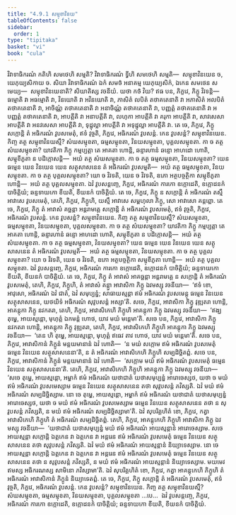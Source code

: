 ```yaml
---
title: "4.9.1 សម្មុខាវិនយ"
tableOfContents: false
sidebar:
  order: 1
type: "tipitaka"
basket: "vi"
book: "cula"
---
```



<DynamicBreadcrumb />

<Division number="228" book="cula">

<Paragraph number="936" book="cula">
វិវាទាធិករណំ កតិហិ សមថេហិ សម្មតិ? វិវាទាធិករណំ ទ្វីហិ សមថេហិ សម្មតិ—  សម្មុខាវិនយេន ច, យេភុយ្យសិកាយ ច. សិយា វិវាទាធិករណំ ឯកំ សមថំ អនាគម្ម យេភុយ្យសិកំ, ឯកេន សមថេន សមេយ្យ—  សម្មុខាវិនយេនាតិ? សិយាតិស្ស វចនីយំ. យថា កថំ វិយ? ឥធ បន, ភិក្ខវេ, ភិក្ខូ វិវទន្តិ—  ធម្មោតិ វា អធម្មោតិ វា, វិនយោតិ វា អវិនយោតិ វា, ភាសិតំ លបិតំ តថាគតេនាតិ វា អភាសិតំ អលបិតំ តថាគតេនាតិ វា, អាចិណ្ណំ តថាគតេនាតិ វា អនាចិណ្ណំ តថាគតេនាតិ វា, បញ្ញត្តំ តថាគតេនាតិ វា អបញ្ញត្តំ តថាគតេនាតិ វា, អាបត្តីតិ វា អនាបត្តីតិ វា, លហុកា អាបត្តីតិ វា គរុកា អាបត្តីតិ វា, សាវសេសា អាបត្តីតិ វា អនវសេសា អាបត្តីតិ វា, ទុដ្ឋុល្លា អាបត្តីតិ វា អទុដ្ឋុល្លា អាបត្តីតិ វា.
</Paragraph>

<Paragraph number="937" book="cula">
តេ ចេ, ភិក្ខវេ, ភិក្ខូ សក្កោន្តិ តំ អធិករណំ វូបសមេតុំ, ឥទំ វុច្ចតិ, ភិក្ខវេ, អធិករណំ វូបសន្តំ. កេន វូបសន្តំ? សម្មុខាវិនយេន. កិញ្ច តត្ថ សម្មុខាវិនយស្មឹ? សំឃសម្មុខតា, ធម្មសម្មុខតា, វិនយសម្មុខតា, បុគ្គលសម្មុខតា. កា ច តត្ថ សំឃសម្មុខតា? យាវតិកា ភិក្ខូ កម្មប្បត្តា តេ អាគតា ហោន្តិ, ឆន្ទារហានំ ឆន្ទោ អាហដោ ហោតិ, សម្មុខីភូតា ន បដិក្កោសន្តិ—  អយំ តត្ថ សំឃសម្មុខតា. កា ច តត្ថ ធម្មសម្មុខតា, វិនយសម្មុខតា? យេន ធម្មេន យេន វិនយេន យេន សត្ថុសាសនេន តំ អធិករណំ វូបសម្មតិ—  អយំ តត្ថ ធម្មសម្មុខតា, វិនយសម្មុខតា. កា ច តត្ថ បុគ្គលសម្មុខតា? យោ ច វិវទតិ, យេន ច វិវទតិ, ឧភោ អត្ថបច្ចត្ថិកា សម្មុខីភូតា ហោន្តិ—  អយំ តត្ថ បុគ្គលសម្មុខតា. ឯវំ វូបសន្តញ្ចេ, ភិក្ខវេ, អធិករណំ ការកោ ឧក្កោដេតិ, ឧក្កោដនកំ បាចិត្តិយំ; ឆន្ទទាយកោ ខីយតិ, ខីយនកំ បាចិត្តិយំ.
</Paragraph>

</Division>
<Division number="229" book="cula">

<Paragraph number="938" book="cula">
តេ ចេ, ភិក្ខវេ, ភិក្ខូ ន សក្កោន្តិ តំ អធិករណំ តស្មឹ អាវាសេ វូបសមេតុំ, តេហិ, ភិក្ខវេ, ភិក្ខូហិ, យស្មឹ អាវាសេ សម្ពហុលា ភិក្ខូ, សោ អាវាសោ គន្តព្ពោ. តេ ចេ, ភិក្ខវេ, ភិក្ខូ តំ អាវាសំ គច្ឆន្តា អន្តរាមគ្គេ សក្កោន្តិ តំ អធិករណំ វូបសមេតុំ, ឥទំ វុច្ចតិ, ភិក្ខវេ, អធិករណំ វូបសន្តំ. កេន វូបសន្តំ? សម្មុខាវិនយេន. កិញ្ច តត្ថ សម្មុខាវិនយស្មឹ? សំឃសម្មុខតា, ធម្មសម្មុខតា, វិនយសម្មុខតា, បុគ្គលសម្មុខតា. កា ច តត្ថ សំឃសម្មុខតា? យាវតិកា ភិក្ខូ កម្មប្បត្តា តេ អាគតា ហោន្តិ, ឆន្ទារហានំ ឆន្ទោ អាហដោ ហោតិ, សម្មុខីភូតា ន បដិក្កោសន្តិ—  អយំ តត្ថ សំឃសម្មុខតា. កា ច តត្ថ ធម្មសម្មុខតា, វិនយសម្មុខតា? យេន ធម្មេន យេន វិនយេន យេន សត្ថុសាសនេន តំ អធិករណំ វូបសម្មតិ—  អយំ តត្ថ ធម្មសម្មុខតា, វិនយសម្មុខតា. កា ច តត្ថ បុគ្គលសម្មុខតា? យោ ច វិវទតិ, យេន ច វិវទតិ, ឧភោ អត្ថបច្ចត្ថិកា សម្មុខីភូតា ហោន្តិ—  អយំ តត្ថ បុគ្គលសម្មុខតា. ឯវំ វូបសន្តញ្ចេ, ភិក្ខវេ, អធិករណំ ការកោ ឧក្កោដេតិ, ឧក្កោដនកំ បាចិត្តិយំ; ឆន្ទទាយកោ ខីយតិ, ខីយនកំ បាចិត្តិយំ.
</Paragraph>

</Division>
<Division number="230" book="cula">

<Paragraph number="939" book="cula">
តេ ចេ, ភិក្ខវេ, ភិក្ខូ តំ អាវាសំ អាគច្ឆន្តា អន្តរាមគ្គេ ន សក្កោន្តិ តំ អធិករណំ វូបសមេតុំ, តេហិ, ភិក្ខវេ, ភិក្ខូហិ, តំ អាវាសំ គន្ត្វា អាវាសិកា ភិក្ខូ ឯវមស្សុ វចនីយា—  ‘ឥទំ ខោ, អាវុសោ, អធិករណំ ឯវំ ជាតំ, ឯវំ សមុប្បន្នំ; សាធាយស្មន្តា ឥមំ អធិករណំ វូបសមេន្តុ ធម្មេន វិនយេន សត្ថុសាសនេន, យថយិទំ អធិករណំ សុវូបសន្តំ អស្សា’តិ.
</Paragraph>

<Paragraph number="940" book="cula">
សចេ, ភិក្ខវេ, អាវាសិកា ភិក្ខូ វុឌ្ឍតរា ហោន្តិ, អាគន្តុកា ភិក្ខូ នវកតរា, តេហិ, ភិក្ខវេ, អាវាសិកេហិ ភិក្ខូហិ អាគន្តុកា ភិក្ខូ ឯវមស្សុ វចនីយា—  ‘ឥង្ឃ តុម្ហេ, អាយស្មន្តោ, មុហុត្តំ ឯកមន្តំ ហោថ, យាវ មយំ មន្តេមា’តិ. សចេ បន, ភិក្ខវេ, អាវាសិកា ភិក្ខូ នវកតរា ហោន្តិ, អាគន្តុកា ភិក្ខូ វុឌ្ឍតរា, តេហិ, ភិក្ខវេ, អាវាសិកេហិ ភិក្ខូហិ អាគន្តុកា ភិក្ខូ ឯវមស្សុ វចនីយា—  ‘តេន ហិ តុម្ហេ, អាយស្មន្តោ, មុហុត្តំ ឥធេវ តាវ ហោថ, យាវ មយំ មន្តេមា’តិ.
</Paragraph>

<Paragraph number="941" book="cula">
សចេ បន, ភិក្ខវេ, អាវាសិកានំ ភិក្ខូនំ មន្តយមានានំ ឯវំ ហោតិ—  ‘ន មយំ សក្កោម ឥមំ អធិករណំ វូបសមេតុំ ធម្មេន វិនយេន សត្ថុសាសនេនា’តិ, ន តំ អធិករណំ អាវាសិកេហិ ភិក្ខូហិ សម្បដិច្ឆិតព្ពំ. សចេ បន, ភិក្ខវេ, អាវាសិកានំ ភិក្ខូនំ មន្តយមានានំ ឯវំ ហោតិ—  ‘សក្កោម មយំ ឥមំ អធិករណំ វូបសមេតុំ ធម្មេន វិនយេន សត្ថុសាសនេនា’តិ. តេហិ, ភិក្ខវេ, អាវាសិកេហិ ភិក្ខូហិ អាគន្តុកា ភិក្ខូ ឯវមស្សុ វចនីយា—  ‘សចេ តុម្ហេ, អាយស្មន្តោ, អម្ហាកំ ឥមំ អធិករណំ យថាជាតំ យថាសមុប្បន្នំ អារោចេស្សថ, យថា ច មយំ ឥមំ អធិករណំ វូបសមេស្សាម ធម្មេន វិនយេន សត្ថុសាសនេន តថា សុវូបសន្តំ ភវិស្សតិ. ឯវំ មយំ ឥមំ អធិករណំ សម្បដិច្ឆិស្សាម. នោ ចេ តុម្ហេ, អាយស្មន្តោ, អម្ហាកំ ឥមំ អធិករណំ យថាជាតំ យថាសមុប្បន្នំ អារោចេស្សថ, យថា ច មយំ ឥមំ អធិករណំ វូបសមេស្សាម ធម្មេន វិនយេន សត្ថុសាសនេន តថា ន សុវូបសន្តំ ភវិស្សតិ, ន មយំ ឥមំ អធិករណំ សម្បដិច្ឆិស្សាមា’តិ. ឯវំ សុបរិគ្គហិតំ ខោ, ភិក្ខវេ, កត្វា អាវាសិកេហិ ភិក្ខូហិ តំ អធិករណំ សម្បដិច្ឆិតព្ពំ.
</Paragraph>

<Paragraph number="942" book="cula">
តេហិ, ភិក្ខវេ, អាគន្តុកេហិ ភិក្ខូហិ អាវាសិកា ភិក្ខូ ឯវមស្សុ វចនីយា—  ‘យថាជាតំ យថាសមុប្បន្នំ មយំ ឥមំ អធិករណំ អាយស្មន្តានំ អារោចេស្សាម. សចេ អាយស្មន្តា សក្កោន្តិ ឯត្តកេន វា ឯត្តកេន វា អន្តរេន ឥមំ អធិករណំ វូបសមេតុំ ធម្មេន វិនយេន សត្ថុសាសនេន តថា សុវូបសន្តំ ភវិស្សតិ. ឯវំ មយំ ឥមំ អធិករណំ អាយស្មន្តានំ និយ្យាទេស្សាម. នោ ចេ អាយស្មន្តា សក្កោន្តិ ឯត្តកេន វា ឯត្តកេន វា អន្តរេន ឥមំ អធិករណំ វូបសមេតុំ ធម្មេន វិនយេន សត្ថុសាសនេន តថា ន សុវូបសន្តំ ភវិស្សតិ, ន មយំ ឥមំ អធិករណំ អាយស្មន្តានំ និយ្យាទេស្សាម. មយមេវ ឥមស្ស អធិករណស្ស សាមិនោ ភវិស្សាមា’តិ. ឯវំ សុបរិគ្គហិតំ ខោ, ភិក្ខវេ, កត្វា អាគន្តុកេហិ ភិក្ខូហិ តំ អធិករណំ អាវាសិកានំ ភិក្ខូនំ និយ្យាទេតព្ពំ.
</Paragraph>

<Paragraph number="943" book="cula">
តេ ចេ, ភិក្ខវេ, ភិក្ខូ សក្កោន្តិ តំ អធិករណំ វូបសមេតុំ, ឥទំ វុច្ចតិ, ភិក្ខវេ, អធិករណំ វូបសន្តំ. កេន វូបសន្តំ? សម្មុខាវិនយេន. កិញ្ច តត្ថ សម្មុខាវិនយស្មឹ? សំឃសម្មុខតា, ធម្មសម្មុខតា, វិនយសម្មុខតា, បុគ្គលសម្មុខតា …បេ…  ឯវំ វូបសន្តញ្ចេ, ភិក្ខវេ, អធិករណំ ការកោ ឧក្កោដេតិ, ឧក្កោដនកំ បាចិត្តិយំ; ឆន្ទទាយកោ ខីយតិ, ខីយនកំ បាចិត្តិយំ.
</Paragraph>
</Division>
